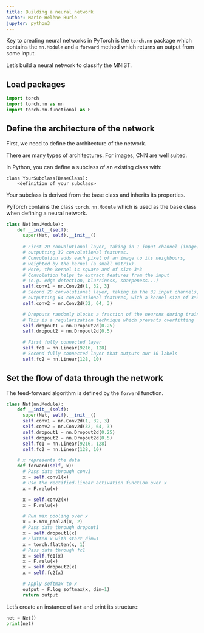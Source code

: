 ```yaml
---
title: Building a neural network
author: Marie-Hélène Burle
jupyter: python3
---
```


:::{.def}

Key to creating neural networks in PyTorch is the `torch.nn` package which contains the `nn.Module` and a `forward` method which returns an output from some input.

Let's build a neural network to classify the MNIST.

:::

## Load packages

```python
import torch
import torch.nn as nn
import torch.nn.functional as F
```

## Define the architecture of the network

First, we need to define the architecture of the network.

There are many types of architectures. For images, CNN are well suited.

In Python, you can define a subclass of an existing class with:

```.python
class YourSubclass(BaseClass):
    <definition of your subclass>        
```

Your subclass is derived from the base class and inherits its properties.

PyTorch contains the class `torch.nn.Module` which is used as the base class when defining a neural network.

```python
class Net(nn.Module):
    def __init__(self):
      super(Net, self).__init__()
      
      # First 2D convolutional layer, taking in 1 input channel (image),
      # outputting 32 convolutional features.
      # Convolution adds each pixel of an image to its neighbours,
      # weighted by the kernel (a small matrix).
      # Here, the kernel is square and of size 3*3
      # Convolution helps to extract features from the input
      # (e.g. edge detection, blurriness, sharpeness...)
      self.conv1 = nn.Conv2d(1, 32, 3)
      # Second 2D convolutional layer, taking in the 32 input channels,
      # outputting 64 convolutional features, with a kernel size of 3*3
      self.conv2 = nn.Conv2d(32, 64, 3)

      # Dropouts randomly blocks a fraction of the neurons during training
      # This is a regularization technique which prevents overfitting
      self.dropout1 = nn.Dropout2d(0.25)
      self.dropout2 = nn.Dropout2d(0.5)

      # First fully connected layer
      self.fc1 = nn.Linear(9216, 128)
      # Second fully connected layer that outputs our 10 labels
      self.fc2 = nn.Linear(128, 10)
```

## Set the flow of data through the network

The feed-forward algorithm is defined by the `forward` function.

```python
class Net(nn.Module):
    def __init__(self):
      super(Net, self).__init__()
      self.conv1 = nn.Conv2d(1, 32, 3)
      self.conv2 = nn.Conv2d(32, 64, 3)
      self.dropout1 = nn.Dropout2d(0.25)
      self.dropout2 = nn.Dropout2d(0.5)
      self.fc1 = nn.Linear(9216, 128)
      self.fc2 = nn.Linear(128, 10)

    # x represents the data
    def forward(self, x):
      # Pass data through conv1
      x = self.conv1(x)
      # Use the rectified-linear activation function over x
      x = F.relu(x)

      x = self.conv2(x)
      x = F.relu(x)

      # Run max pooling over x
      x = F.max_pool2d(x, 2)
      # Pass data through dropout1
      x = self.dropout1(x)
      # Flatten x with start_dim=1
      x = torch.flatten(x, 1)
      # Pass data through fc1
      x = self.fc1(x)
      x = F.relu(x)
      x = self.dropout2(x)
      x = self.fc2(x)

      # Apply softmax to x
      output = F.log_softmax(x, dim=1)
      return output
```

Let's create an instance of `Net` and print its structure:

```python
net = Net()
print(net)
```
